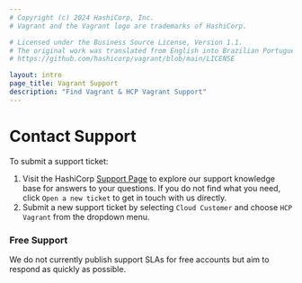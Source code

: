 ```yaml
---
# Copyright (c) 2024 HashiCorp, Inc.
# Vagrant and the Vagrant logo are trademarks of HashiCorp.

# Licensed under the Business Source License, Version 1.1.
# The original work was translated from English into Brazilian Portuguese.
# https://github.com/hashicorp/vagrant/blob/main/LICENSE

layout: intro
page_title: Vagrant Support
description: "Find Vagrant & HCP Vagrant Support"
---
```


# Contact Support

To submit a support ticket:
1.  Visit the HashiCorp [Support Page](https://support.hashicorp.com/hc/en-us) to explore our support knowledge base for answers to your questions. If you do not find what you need, click `Open a new ticket` to get in touch with us directly.
2. Submit a new support ticket by selecting `Cloud Customer` and choose `HCP Vagrant` from the dropdown menu.

### Free Support

We do not currently publish support SLAs for free accounts but aim to respond as quickly as possible.
